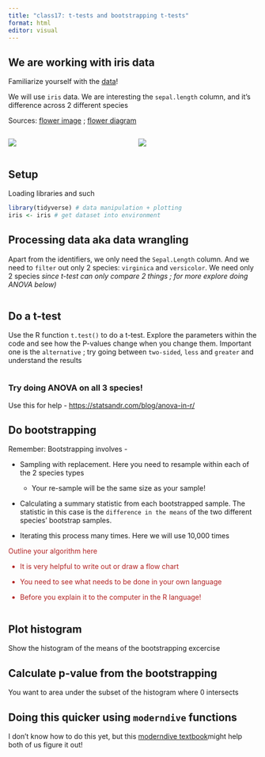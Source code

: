 ```yaml
---
title: "class17: t-tests and bootstrapping t-tests"
format: html
editor: visual
---
```


## We are working with iris data

Familiarize yourself with the [data](https://www.statology.org/iris-dataset-r/)!

::: aside
We will use `iris` data. We are interesting the `sepal.length` column, and it's difference across 2 different species

Sources: [flower image](http://www.sunnysimplelife.com/2012/03/spring.html) ; [flower diagram](https://en.wikipedia.org/wiki/Sepal)
:::

::: columns
::: {.column width="50%"}
![](../assets/iris_flower.png)
:::

::: {.column width="50%"}
![](../assets/flower_diagram.png)
:::
:::

## Setup

Loading libraries and such

```r
library(tidyverse) # data manipulation + plotting
iris <- iris # get dataset into environment
```

## Processing data aka data wrangling

Apart from the identifiers, we only need the `Sepal.Length` column. And we need to `filter` out only 2 species: `virginica` and `versicolor`. We need only 2 species *since t-test can only compare 2 things ; for more explore doing ANOVA below)*

```r

```

## Do a t-test

Use the R function `t.test()` to do a t-test. Explore the parameters within the code and see how the P-values change when you change them. Important one is the `alternative` ; try going between `two-sided`, `less` and `greater` and understand the results

```r

```

### Try doing ANOVA on all 3 species!

Use this for help - <https://statsandr.com/blog/anova-in-r/>

## Do bootstrapping

Remember: Bootstrapping involves -

-   Sampling with replacement. Here you need to resample within each of the 2 species types

    -   Your re-sample will be the same size as your sample!

-   Calculating a summary statistic from each bootstrapped sample. The statistic in this case is the `difference in the means` of the two different species' bootstrap samples.

-   Iterating this process many times. Here we will use 10,000 times

::: {.span style="color: firebrick"}
Outline your algorithm here

-   It is very helpful to write out or draw a flow chart

-   You need to see what needs to be done in your own language

-   Before you explain it to the computer in the R language!
:::

```r


```

## Plot histogram

Show the histogram of the means of the bootstrapping excercise

## Calculate p-value from the bootstrapping

You want to area under the subset of the histogram where 0 intersects

## Doing this quicker using `moderndive` functions

I don't know how to do this yet, but this [moderndive textbook ](https://moderndive.com/7-sampling.html#what-proportion-of-this-bowls-balls-are-red)might help both of us figure it out!
